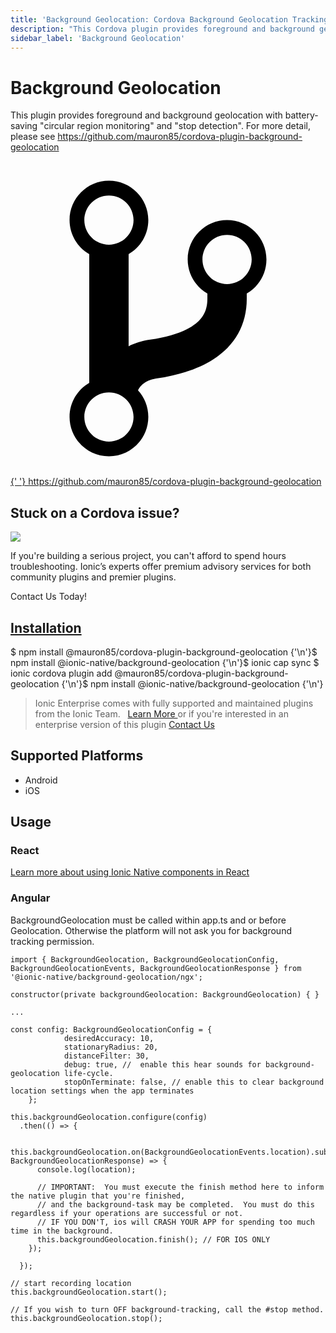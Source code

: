 ```yaml
---
title: 'Background Geolocation: Cordova Background Geolocation Tracking'
description: "This Cordova plugin provides foreground and background geolocation and tracking with battery-saving 'circular region monitoring'  and 'stop detection'."
sidebar_label: 'Background Geolocation'
---
```



# Background Geolocation

This plugin provides foreground and background geolocation with battery-saving "circular region monitoring" and "stop detection". For
more detail, please see https://github.com/mauron85/cordova-plugin-background-geolocation

<p>
  <a
    href="https://github.com/mauron85/cordova-plugin-background-geolocation"
    target="_blank"
    rel="noopener"
    className="git-link"
  >
    <svg viewBox="0 0 512 512">
      <path d="M416 160c0-35.3-28.7-64-64-64s-64 28.7-64 64c0 23.7 12.9 44.3 32 55.4v8.6c0 19.9-7.8 33.7-25.3 44.9-15.4 9.8-38.1 17.1-67.5 21.5-14 2.1-25.7 6-35.2 10.7V151.4c19.1-11.1 32-31.7 32-55.4 0-35.3-28.7-64-64-64S96 60.7 96 96c0 23.7 12.9 44.3 32 55.4v209.2c-19.1 11.1-32 31.7-32 55.4 0 35.3 28.7 64 64 64s64-28.7 64-64c0-16.6-6.3-31.7-16.7-43.1 1.9-4.9 9.7-16.3 29.4-19.3 38.8-5.8 68.9-15.9 92.3-30.8 36-22.8 55-57 55-98.8v-8.6c19.1-11.1 32-31.7 32-55.4zM160 56c22.1 0 40 17.9 40 40s-17.9 40-40 40-40-17.9-40-40 17.9-40 40-40zm0 400c-22.1 0-40-17.9-40-40s17.9-40 40-40 40 17.9 40 40-17.9 40-40 40zm192-256c-22.1 0-40-17.9-40-40s17.9-40 40-40 40 17.9 40 40-17.9 40-40 40z"></path>
    </svg>{' '}
    https://github.com/mauron85/cordova-plugin-background-geolocation
  </a>
</p>

<h2>Stuck on a Cordova issue?</h2>
<DocsCard
  className="cordova-ee-card"
  header="Don't waste precious time on plugin issues."
  href="https://ionicframework.com/sales?product_of_interest=Ionic%20Native"
>
  <div>
    <img src={require('./_assets/img/native-cordova-bot.png').default} class="cordova-ee-img" />
    <p>
      If you're building a serious project, you can't afford to spend hours troubleshooting. Ionic’s experts offer
      premium advisory services for both community plugins and premier plugins.
    </p>
    <DocsButton className="native-ee-detail">Contact Us Today!</DocsButton>
  </div>
</DocsCard>

<h2 id="installation">
  <a href="#installation">Installation</a>
</h2>
<Tabs
  groupId="runtime"
  defaultValue="Capacitor"
  values={[
    { value: 'Capacitor', label: 'Capacitor' },
    { value: 'Cordova', label: 'Cordova' },
    { value: 'Enterprise', label: 'Enterprise' },
  ]}
>
  <TabItem value="Capacitor">
    <CodeBlock className="language-shell">
      $ npm install @mauron85/cordova-plugin-background-geolocation {'\n'}$ npm install
      @ionic-native/background-geolocation {'\n'}$ ionic cap sync
    </CodeBlock>
  </TabItem>
  <TabItem value="Cordova">
    <CodeBlock className="language-shell">
      $ ionic cordova plugin add @mauron85/cordova-plugin-background-geolocation {'\n'}$ npm install
      @ionic-native/background-geolocation {'\n'}
    </CodeBlock>
  </TabItem>
  <TabItem value="Enterprise">
    <blockquote>
      Ionic Enterprise comes with fully supported and maintained plugins from the Ionic Team. &nbsp;
      <a class="btn" href="https://ionic.io/docs/premier-plugins">
        Learn More
      </a> or if you're interested in an enterprise version of this plugin <a
        class="btn"
        href="https://ionicframework.com/sales?product_of_interest=Ionic%20Enterprise%20Engine"
      >
        Contact Us
      </a>
    </blockquote>
  </TabItem>
</Tabs>

## Supported Platforms

- Android
- iOS

## Usage

### React

[Learn more about using Ionic Native components in React](../native-community.mdx#react)

### Angular

BackgroundGeolocation must be called within app.ts and or before Geolocation. Otherwise the platform will not ask you for background tracking permission.

```tsx
import { BackgroundGeolocation, BackgroundGeolocationConfig, BackgroundGeolocationEvents, BackgroundGeolocationResponse } from '@ionic-native/background-geolocation/ngx';

constructor(private backgroundGeolocation: BackgroundGeolocation) { }

...

const config: BackgroundGeolocationConfig = {
            desiredAccuracy: 10,
            stationaryRadius: 20,
            distanceFilter: 30,
            debug: true, //  enable this hear sounds for background-geolocation life-cycle.
            stopOnTerminate: false, // enable this to clear background location settings when the app terminates
    };

this.backgroundGeolocation.configure(config)
  .then(() => {

    this.backgroundGeolocation.on(BackgroundGeolocationEvents.location).subscribe((location: BackgroundGeolocationResponse) => {
      console.log(location);

      // IMPORTANT:  You must execute the finish method here to inform the native plugin that you're finished,
      // and the background-task may be completed.  You must do this regardless if your operations are successful or not.
      // IF YOU DON'T, ios will CRASH YOUR APP for spending too much time in the background.
      this.backgroundGeolocation.finish(); // FOR IOS ONLY
    });

  });

// start recording location
this.backgroundGeolocation.start();

// If you wish to turn OFF background-tracking, call the #stop method.
this.backgroundGeolocation.stop();

```
